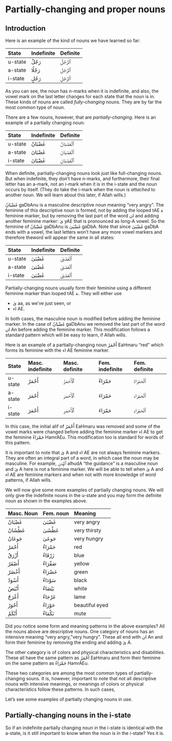 # Partially-changing and proper nouns

## Introduction

Here is an example of the kind of nouns we have learned so far:

State  | Indefinite | Definite
:------|:-----------|:---------
u-state| [رَجُلٌ]{.ar} | [ٱَلرَّجُلُ]{.ar}
a-state| [رَجُلًا]{.ar}| [ٱَلرَّجُلَ]{.ar}
i-state| [رَجُلٍ]{.ar} | [ٱَلرَّجُلِ]{.ar}

As you can see, the noun has [n]{.trn}-marks when it is indefinite, and also, the vowel mark on the last letter changes for each state that the noun is in. These kinds of nouns are called _fully-changing_ nouns. They are by far the most common type of noun.

There are a few nouns, however, that are _partially-changing_. Here is an example of a partially changing noun:

State  | Indefinite | Definite
:------|:-----------|:---------
u-state| [غَضْبَانُ]{.ar} | [ٱَلْغَضْبَانُ]{.ar}
a-state| [غَضْبَانَ]{.ar} | [ٱَلْغَضْبَانَ]{.ar}
i-state| [غَضْبَانَ]{.ar} | [ٱَلْغَضْبَانِ]{.ar}

When definite, partially-changing nouns look just like full-changing nouns. But when indefinite, they don't have [n]{.trn}-marks, and furthermore, their final letter has an [a]{.trn}-mark, not an [i]{.trn}-mark when it is in the i-state and the noun occurs by itself. (They do take the [i]{.trn}-mark when the noun is _attached_ to another noun. We will learn about this later, if Allah wills.)

[غَضْبَانُ]{.ar} [gaDbAnu]{.trn} is a masculine descriptive noun meaning "very angry". The feminine of this descriptive noun is formed, not by adding the looped [tAE]{.trn} [ة]{.ar} feminine marker, but by removing the last part of the word [ان]{.ar} and adding another feminine marker: [ىٰ]{.ar} [yAE]{.trn} that is pronounced as long-[A]{.trn} vowel. So the feminine of [غَضْبَانُ]{.ar} [gaDbAnu]{.trn} is [غَضْبَىٰ]{.ar} [gaDbA]{.trn}. Note that since [غَضْبَىٰ]{.ar} [gaDbA]{.trn} ends with a vowel, the last letters won't have any more vowel markers and therefore theword will appear the same in all states:

State  | Indefinite | Definite
:------|:-----------|:---------
u-state| [غَضْبَىٰ]{.ar} | [ٱَلْغَضْبَىٰ]{.ar}
a-state| [غَضْبَىٰ]{.ar} | [ٱَلْغَضْبَىٰ]{.ar}
i-state| [غَضْبَىٰ]{.ar} | [ٱَلْغَضْبَىٰ]{.ar}

Partially-changing nouns usually form their feminine using a different feminine marker than looped [tAE]{.trn} [ة]{.ar}. They will either use 

+ [ىٰ]{.ar} [aa]{.trn}, as we've just seen, or
+ [اء]{.ar} [AE]{.trn}.

In both cases, the masculine noun is modified before adding the feminine marker. In the case of [غَضْبَانُ]{.ar} [gaDbAnu]{.trn} we removed the last part of the word [ان]{.ar} [An]{.trn} before adding the feminine marker. This modification follows a standard pattern which will be easy to learn, if Allah wills.

Here is an example of a partially-changing noun [أَحْمَرُ]{.ar} [EaHmaru]{.trn} "red" which forms its feminine with the [اء]{.ar} [AE]{.trn} feminine marker.

State  | Masc. indefinite | Masc. definite | Fem. indefinite | Fem. definite |
:------|:-----------|:-----------|:-----------|:-----------
u-state| [أَحْمَرُ]{.ar} | [ٱَلْأَحْمَرُ]{.ar}| [حَمْرَاءُ]{.ar} | [ٱَلْحَمْرَاءُ]{.ar}
a-state| [أَحْمَرَ]{.ar} | [ٱَلْأَحْمَرَ]{.ar}| [حَمْرَاءَ]{.ar} | [ٱَلْحَمْرَاءَ]{.ar}
i-state| [أَحْمَرَ]{.ar} | [ٱَلْأَحْمَرِ]{.ar}| [حَمْرَاءَ]{.ar} | [ٱَلْحَمْرَاءِ]{.ar}

In this case, the initial [alif]{.trn} of [أَحْمَرُ]{.ar} [EaHmaru]{.trn} was removed and some of the vowel marks were changed before adding the feminine marker [اء]{.ar} [AE]{.trn} to get the feminine [حَمْرَاءُ]{.ar} [HamrAEu]{.trn}. This modification too is standard for words of this pattern.

It is important to note that [ىٰ]{.ar} [A]{.trn} and [اء]{.ar} [AE]{.trn} are not always feminine markers. They are often an integral part of a word, in which case the noun may be masculine. For example, [ٱَلْهُدَىٰ]{.ar} [alhudA]{.trn} "the guidance" is a masculine noun and [ىٰ]{.ar} [A]{.trn} here is not a feminine marker. We will be able to tell when [ىٰ]{.ar} [A]{.trn} and [اء]{.ar} [AE]{.trn} are feminine markers and when not with more knowledge of word patterns, if Allah wills.

We will now give some more examples of partially changing nouns. We will only give the indefinite nouns in the u-state and you may form the definite noun as shown in the examples above.

Masc. Noun | Fem. noun | Meaning
:-----------|:-------------|:------------
[غَضْبَانُ]{.ar} | [غَضْبَىٰ]{.ar}   | very angry
[عَطْشَانُ]{.ar} | [عَطْشَىٰ]{.ar}   | very thirsty
[جَوعَانُ]{.ar} | [جَوعَىٰ]{.ar}   | very hungry
[أَحْمَرُ]{.ar}  | [حَمْرَاءُ]{.ar}  | red
[أَزْرَقُ]{.ar}  | [زَرْقَاءُ]{.ar}  | blue
[أَصْفَرُ]{.ar}  | [صَفْرَاءُ]{.ar}  | yellow
[أَخْضَرُ]{.ar}  | [خَضْرَاءُ]{.ar}  | green
[أَسْوَدُ]{.ar}  | [سَوْدَاءُ]{.ar}  | black
[أَبْيَضُ]{.ar}  | [بَيْضَاءُ]{.ar}  | white
[أَعْرَجُ]{.ar}  | [عَرْجَاءُ]{.ar}  | lame
[أَحْوَرُ]{.ar}  | [حَوْرَاءُ]{.ar}  | beautiful eyed
[أَبْكَمُ]{.ar}  | [بَكْمَاءُ]{.ar}  | mute

Did you notice some form and meaning patterns in the above examples? All the nouns above are descriptive nouns.
One category of nouns has an intensive meaning "very angry, "very hungry". These all end with [ان]{.ar} [An]{.trn} and form their feminine by removing the ending and adding [ىٰ]{.ar} [A]{.trn}.

The other category is of colors and physical characteristics and disabilities. These all have the same pattern as [أَحْمَرُ]{.ar} [EaHmaru]{.trn} and form their feminine on the same pattern as [حَمْرَاءُ]{.ar} [HamrAEu]{.trn}.

These two categories are among the most common types of partially-changing souns. It is, however, important to note that not all descriptive nouns with intensive meanings, or meanings of colors or physical characteristics follow these patterns. In such cases,

Let's see some examples of partially changing nouns in use.

## Partially-changing nouns in the i-state

So if an indefinite partially changing noun in the i-state is identical with the a-state, is it still important to know when the noun is in the i-state? Yes it is.
